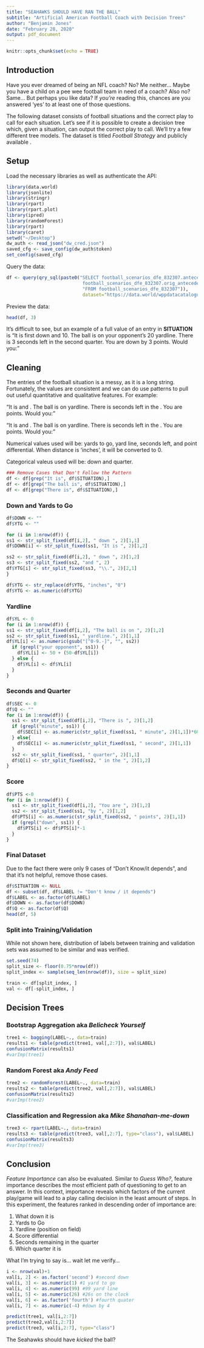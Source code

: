 ```yaml
---
title: "SEAHAWKS SHOULD HAVE RAN THE BALL"
subtitle: "Artificial American Football Coach with Decision Trees"
author: "Benjamin Jones"
date: "February 28, 2020"
output: pdf_document
---
```


```r
knitr::opts_chunk$set(echo = TRUE)
```

## Introduction
Have you ever dreamed of being an NFL coach? No? Me neither... 
Maybe you have a child on a pee wee football team in need of a coach? Also no? Same...
But perhaps you like data? If *you're* reading this, chances are you answered 'yes' to at least one of those questions.

The following dataset consists of football situations and the correct play to call for each situation. Let's see if it is possible to create a decision tree which, given a situation, can output the correct play to call. We'll try a few different tree models. The dataset is titled _Football Strategy_ and publicly available [\textcolor{blue}{here}](https://www.figure-eight.com/data-for-everyone/).

## Setup

Load the necessary libraries as well as authenticate the [\textcolor{blue}{data.world}](http://data.world) API:

```r
library(data.world)
library(jsonlite)
library(stringr)
library(rpart)
library(rpart.plot)
library(ipred)
library(randomForest)
library(rpart)
library(caret) 
setwd("~/Desktop")
dw_auth <- read_json("dw_cred.json")
saved_cfg <- save_config(dw_auth$token)
set_config(saved_cfg)
```

Query the data:

```r
df <- query(qry_sql(paste0("SELECT football_scenarios_dfe_832307.antecedent as LABEL,
                            football_scenarios_dfe_832307.orig_antecedent as SITUATION ",
                            "FROM football_scenarios_dfe_832307")),
                            dataset="https://data.world/wppdatacatalogue/football-strategy")
```

\newpage
Preview the data:

```r
head(df, 3)
```

It's difficult to see, but an example of a full value of an entry in **SITUATION** is "It is first down and 10. The ball is on your opponent's 20 yardline. There is 3 seconds left in the second quarter. You are down by 3 points. Would you: "

## Cleaning

The entries of the football situation is a messy, as it is a long string. Fortunately, the values are consistent and we can do use patterns to pull out useful quantitative and qualitative features. For example:

"It is \textcolor{red}{first down} and \textcolor{cyan}{10}. The ball is on \textcolor{cyan}{your opponent's 20} yardline. There is \textcolor{cyan}{3} seconds left in the \textcolor{red}{second quarter}. You are \textcolor{cyan}{down by 3} points. Would you: "

"It is \textcolor{red}{third down} and \textcolor{cyan}{inches}. The ball is on \textcolor{cyan}{your 15} yardline. There is \textcolor{cyan}{3} seconds left in the \textcolor{red}{fourth quarter}. You are \textcolor{cyan}{up by 7} points. Would you: "

Numerical values used will be: yards to go, yard line, seconds left, and point differential. When distance is 'inches', it will be converted to 0.

Categorical valeus used will be: down and quarter.

```r
### Remove Cases that Don't Follow the Pattern
df <- df[grep("It is", df$SITUATION),]
df <- df[grep("The ball is", df$SITUATION),]
df <- df[grep("There is", df$SITUATION),]
```


### Down and Yards to Go
```r
df$DOWN <- ""
df$YTG <- ""

for (i in 1:nrow(df)) {
ss1 <- str_split_fixed(df[i,2], " down ", 2)[1,1]
df$DOWN[i] <- str_split_fixed(ss1, "It is ", 2)[1,2]

ss2 <- str_split_fixed(df[i,2], " down ", 2)[1,2]
ss3 <- str_split_fixed(ss2, "and ", 2)
df$YTG[i] <- str_split_fixed(ss3, "\\.", 2)[2,1]
}

df$YTG <- str_replace(df$YTG, "inches", "0")
df$YTG <- as.numeric(df$YTG)
```

\newpage
### Yardline
```r
df$YL <- 0
for (i in 1:nrow(df)) {
ss1 <- str_split_fixed(df[i,2], "The ball is on ", 2)[1,2]
ss2 <- str_split_fixed(ss1, " yardline.", 2)[1,1]
df$YL[i] <- as.numeric(gsub("[^0-9.-]", "", ss2))
  if (grepl("your opponent", ss1)) {
    df$YL[i] <- 50 + (50-df$YL[i])
  } else {
    df$YL[i] <- df$YL[i]
  }
}
```

### Seconds and Quarter

```r
df$SEC <- 0
df$Q <- ""
for (i in 1:nrow(df)) {
  ss1 <- str_split_fixed(df[i,2], "There is ", 2)[1,2]
  if (grepl("minute", ss1)) {
    df$SEC[i] <- as.numeric(str_split_fixed(ss1, " minute", 2)[1,1])*60
  } else{
    df$SEC[i] <- as.numeric(str_split_fixed(ss1, " second", 2)[1,1])
  }
  ss2 <- str_split_fixed(ss1, " quarter", 2)[1,1]
  df$Q[i] <- str_split_fixed(ss2, " in the ", 2)[1,2]
}
```

### Score

```r
df$PTS <-0
for (i in 1:nrow(df)) {
  ss1 <- str_split_fixed(df[i,2], "You are ", 2)[1,2]
  ss2 <- str_split_fixed(ss1, "by ", 2)[1,2]
  df$PTS[i] <- as.numeric(str_split_fixed(ss2, " points", 2)[1,1])
  if (grepl("down", ss1)) {
    df$PTS[i] <- df$PTS[i]*-1
  }
}
```

\newpage
### Final Dataset
Due to the fact there were only 9 cases of "Don't Know/it depends", and that it's not helpful, remove those cases.
```r
df$SITUATION <- NULL
df <- subset(df, df$LABEL != "Don't know / it depends")
df$LABEL <- as.factor(df$LABEL)
df$DOWN <- as.factor(df$DOWN)
df$Q <- as.factor(df$Q)
head(df, 5)
```

### Split into Training/Validation
While not shown here, distribution of labels between training and validation sets was assumed to be similar and was verified.

```r
set.seed(74)
split_size <- floor(0.75*nrow(df))
split_index <- sample(seq_len(nrow(df)), size = split_size)

train <- df[split_index, ]
val <- df[-split_index, ]
```

\newpage
## Decision Trees

### Bootstrap Aggregation aka _Belicheck Yourself_
```r
tree1 <- bagging(LABEL~., data=train)
results1 <- table(predict(tree1, val[,2:7]), val$LABEL)
confusionMatrix(results1)
#varImp(tree1)
```

\newpage
### Random Forest aka _Andy Feed_
```r
tree2 <- randomForest(LABEL~., data=train)
results2 <- table(predict(tree2, val[,2:7]), val$LABEL)
confusionMatrix(results2)
#varImp(tree2)
```

\newpage
### Classification and Regression aka _Mike Shanahan-me-down_
```r
tree3 <- rpart(LABEL~., data=train)
results3 <- table(predict(tree3, val[,2:7], type="class"), val$LABEL)
confusionMatrix(results3)
#varImp(tree3)
```

\newpage
## Conclusion
*Feature Importance* can also be evaluated. Similar to _Guess Who?_, feature importance describes the most efficient path of questioning to get to an answer. In this context, importance reveals which factors of the current play/game will lead to a play calling decision in the least amount of steps. In this experiment, the features ranked in descending order of importance are:

1. What down it is
2. Yards to Go
3. Yardline (position on field)
5. Score differential
6. Seconds remaining in the quarter
7. Which quarter it is



What I'm trying to say is... wait let me verify...

```r
i <- nrow(val)+1
val[i, 2] <- as.factor('second') #second down
val[i, 3] <- as.numeric(1) #1 yard to go
val[i, 4] <- as.numeric(99) #99 yard line
val[i, 5] <- as.numeric(26) #26s on the clock
val[i, 6] <- as.factor('fourth') #fourth quater
val[i, 7] <- as.numeric(-4) #down by 4

predict(tree1, val[i,2:7])
predict(tree2,val[i,2:7])
predict(tree3, val[i,2:7], type="class")
```

The Seahawks should have _kicked_ the ball? [\textcolor{blue}{Well nobody's perfect...}](https://www.youtube.com/watch?v=U7rPIg7ZNQ8)
